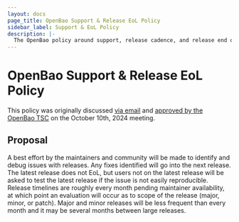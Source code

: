 ```yaml
---
layout: docs
page_title: OpenBao Support & Release EoL Policy
sidebar_label: Support & EoL Policy
description: |-
  The OpenBao policy around support, release cadence, and release end of life.
---
```


# OpenBao Support & Release EoL Policy

This policy was originally discussed [via email](https://lists.openssf.org/g/OpenBao-TSC/topic/support_eol_policy_for/107532538)
and [approved by the OpenBao TSC](https://lf-edge.atlassian.net/wiki/spaces/OP/pages/62586881/2024-10-10+OpenBao+TSC+Meeting)
on the October 10th, 2024 meeting.

## Proposal

A best effort by the maintainers and community will be made to identify and debug issues with releases. Any fixes identified will go into the next release. The latest release does not EoL, but users not on the latest release will be asked to test the latest release if the issue is not easily reproducible. Release timelines are roughly every month pending maintainer availability, at which point an evaluation will occur as to scope of the release (major, minor, or patch). Major and minor releases will be less frequent than every month and it may be several months between large releases.

